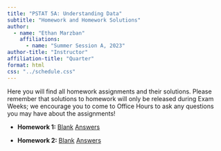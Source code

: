 ```yaml
---
title: "PSTAT 5A: Understanding Data"
subtitle: "Homework and Homework Solutions"
author:
  - name: "Ethan Marzban"
    affiliations:
      - name: "Summer Session A, 2023"
author-title: "Instructor"
affiliation-title: "Quarter"
format: html
css: "../schedule.css"
---
```


Here you will find all homework assignments and their solutions. Please remember that solutions to homework will only be released during Exam Weeks; we encourage you to come to Office Hours to ask any questions you may have about the assignments!

-   **Homework 1:** <a href = "../Files/HW/HW01_Blank.pdf" class = "button label-outline" target = "_blank">Blank</a> <a href = "../Files/HW/HW01_Answers.pdf" class = "button label-outline" target = "_blank">Answers</a> <br />

-   **Homework 2:** <a href = "../Files/HW/HW02_Blank.pdf" class = "button label-outline" target = "_blank">Blank</a> <a href = "../Files/HW/HW02_Answers.pdf" class = "button label-outline" target = "_blank">Answers</a> <br />
